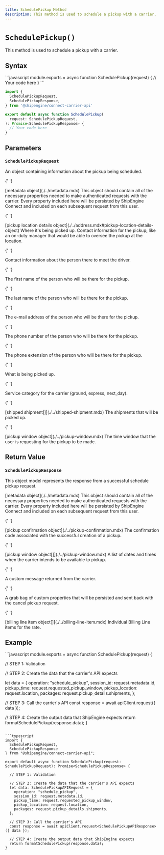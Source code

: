 ```yaml
---
title: SchedulePickup Method
description: This method is used to schedule a pickup with a carrier.
---
```


# `SchedulePickup()`

This method is used to schedule a pickup with a carrier.

## Syntax

<CodeWrapper>
```javascript
module.exports = async function SchedulePickup(request) {
  // Your code here
}
```

```typescript
import {
  SchedulePickupRequest,
  SchedulePickupResponse,
} from '@shipengine/connect-carrier-api'

export default async function SchedulePickup(
  request: SchedulePickupRequest,
): Promise<SchedulePickupResponse> {
  // Your code here
}
```

</CodeWrapper>

## Parameters

### `SchedulePickupRequest`

An object containing information about the pickup being scheduled.

<Reference>

{' '}

<Field name="metadata" nullable={true}>
  <Type>[metadata object](./../metadata.mdx)</Type>
  <Description>
    This object should contain all of the necessary properties needed to make
    authenticated requests with the carrier. Every property included here will
    be persisted by ShipEngine Connect and included on each subsequent request
    from this user.
  </Description>
</Field>

{' '}

<Field name="location" nullable={true}>
  <Type>
    [pickup location details
    object](./../address.mdx#pickup-location-details-object)
  </Type>
  <Description>
    Where it's being picked up. Contact information for the pickup, like an
    on-duty manager that would be able to oversee the pickup at the location.
  </Description>
</Field>

{' '}

<Field name="contact" type="object" nullable={true}>
  <Description>
    Contact information about the person there to meet the driver.
  </Description>
</Field>

{' '}

<Field name="contact.first_name" type="string" nullable={false}>
  <Description>
    The first name of the person who will be there for the pickup.
  </Description>
</Field>

{' '}

<Field name="contact.last_name" type="string" nullable={true}>
  <Description>
    The last name of the person who will be there for the pickup.
  </Description>
</Field>

{' '}

<Field name="contact.email" type="string" nullable={false}>
  <Description>
    The e-mail address of the person who will be there for the pickup.
  </Description>
</Field>

{' '}

<Field name="contact.phone_number" type="string" nullable={false}>
  <Description>
    The phone number of the person who will be there for the pickup.
  </Description>
</Field>

{' '}

<Field name="contact.phone_number_extension" type="string" nullable={true}>
  <Description>
    The phone extension of the person who will be there for the pickup.
  </Description>
</Field>

{' '}

<Field name="pickup_details" type="object" nullable={true}>
  <Description>What is being picked up.</Description>
</Field>

{' '}

<Field name="pickup_details.pickup_service_code" type="string" nullable={true}>
  <Description>
    Service category for the carrier (ground, express, next_day).
  </Description>
</Field>

{' '}

<Field name="pickup_details.shipments" nullable={true}>
  <Type>[shipped shipment[]](./../shipped-shipment.mdx)</Type>
  <Description>The shipments that will be picked up.</Description>
</Field>

{' '}

<Field name="requested_pickup_window" nullable={false}>
  <Type>[pickup window object](./../pickup-window.mdx)</Type>
  <Description>
    The time window that the user is requesting for the pickup to be made.
  </Description>
</Field>

</Reference>

## Return Value

### `SchedulePickupResponse`

This object model represents the response from a successful schedule pickup request.

<Reference>
  
  <Field name="metadata" required={false}>
    <Type>
      [metadata object](./../metadata.mdx)
    </Type>
    <Description>
      This object should contain all of the necessary properties needed to make authenticated requests with the carrier.
      Every property included here will be persisted by ShipEngine Connect and included on each subsequent request from this user.
    </Description>
  </Field>

{' '}

<Field name="confirmation" required={false}>
  <Type>[pickup confirmation object](./../pickup-confirmation.mdx)</Type>
  <Description>
    The confirmation code associated with the successful creation of a pickup.
  </Description>
</Field>

{' '}

<Field name="pickup_windows" required={true}>
  <Type>[pickup window object[]](./../pickup-window.mdx)</Type>
  <Description>
    A list of dates and times when the carrier intends to be available to
    pickup.
  </Description>
</Field>

{' '}

<Field name="remarks" type="string" required={false}>
  <Description>A custom message returned from the carrier.</Description>
</Field>

{' '}

<Field name="custom_properties" type="object" required={false}>
  <Description>
    A grab bag of custom properties that will be persisted and sent back with
    the cancel pickup request.
  </Description>
</Field>

{' '}

<Field name="billing_line_items" required={false}>
  <Type>[billing line item object[]](./../billing-line-item.mdx)</Type>
  <Description>Individual Billing Line items for the rate.</Description>
</Field>

</Reference>

## Example

<CodeWrapper>
```javascript
module.exports = async function SchedulePickup(request) {

// STEP 1: Validation

// STEP 2: Create the data that the carrier's API expects

let data = {
operation: "schedule_pickup",
session_id: request.metadata.id,
pickup_time: request.requested_pickup_window,
pickup_location: request.location,
packages: request.pickup_details.shipments,
};

// STEP 3: Call the carrier's API
const response = await apiClient.request({ data });

// STEP 4: Create the output data that ShipEngine expects
return formatSchedulePickup(response.data);
}

````

```typescript
import {
  SchedulePickupRequest,
  SchedulePickupResponse
} from "@shipengine/connect-carrier-api";

export default async function SchedulePickup(request: SchedulePickupRequest): Promise<SchedulePickupResponse> {

  // STEP 1: Validation

  // STEP 2: Create the data that the carrier's API expects
  let data: SchedulePickupAPIRequest = {
    operation: "schedule_pickup",
    session_id: request.metadata.id,
    pickup_time: request.requested_pickup_window,
    pickup_location: request.location,
    packages: request.pickup_details.shipments,
  };

  // STEP 3: Call the carrier's API
  const response = await apiClient.request<SchedulePickupAPIResponse>({ data });

  // STEP 4: Create the output data that ShipEngine expects
  return formatSchedulePickup(response.data);
}
````

</CodeWrapper>
